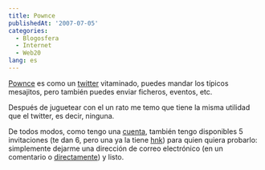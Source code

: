 ```yaml
---
title: Pownce
publishedAt: '2007-07-05'
categories:
  - Blogosfera
  - Internet
  - Web20
lang: es
---
```


[Pownce](http://pownce.com/Ryck/) es como un [twitter](http://www.twitter.com) vitaminado, puedes mandar los típicos mesajitos, pero también puedes enviar ficheros, eventos, etc.

Después de juguetear con el un rato me temo que tiene la misma utilidad que el twitter, es decir, ninguna.

De todos modos, como tengo una [cuenta](http://pownce.com/Ryck/), también tengo disponibles 5 invitaciones (te dan 6, pero una ya la tiene [hnk](http://pownce.com/hanok)) para quien quiera probarlo: simplemente dejarme una dirección de correo electrónico (en un comentario o [directamente](http://rick.jinlabs.com/autor/)) y listo.
